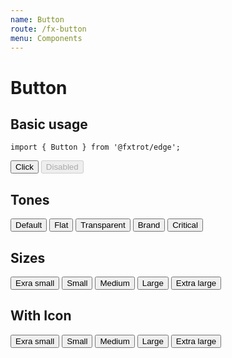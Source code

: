 ```yaml
---
name: Button
route: /fx-button
menu: Components
---
```



# Button

## Basic usage

```tsx
import { Button } from '@fxtrot/edge';
```

<Playground>
  <Inline space="m">
    <Button>Click</Button>
    <Button disabled>Disabled</Button>
  </Inline>
</Playground>

## Tones

<Playground>
  <Inline space="m">
    <Button tone="default">Default</Button>
    <Button tone="flat">Flat</Button>
    <Button tone="transparent">Transparent</Button>
    <Button tone="brand">Brand</Button>
    <Button tone="critical">Critical</Button>
  </Inline>
</Playground>

## Sizes

<Playground>
  <Inline space="m" alignY="center">
    <Button size="xs">Exra small</Button>
    <Button size="s">Small</Button>
    <Button size="m">Medium</Button>
    <Button size="l">Large</Button>
    <Button size="xl">Extra large</Button>
  </Inline>
</Playground>

## With Icon

<Playground>
  <Inline space="m" alignY="center">
    <Button size="xs">
      Exra small
      <Icon icon="more_horiz" size="xs" />
    </Button>
    <Button size="s">
      Small
      <Icon icon="more_horiz" size="s" />
    </Button>
    <Button size="m">
      Medium
      <Icon icon="more_horiz" size="m" />
    </Button>
    <Button size="l">
      Large
      <Icon icon="more_horiz" size="m" />
    </Button>
    <Button size="xl">
      Extra large
      <Icon icon="more_horiz" size="m" />
    </Button>
  </Inline>
</Playground>
